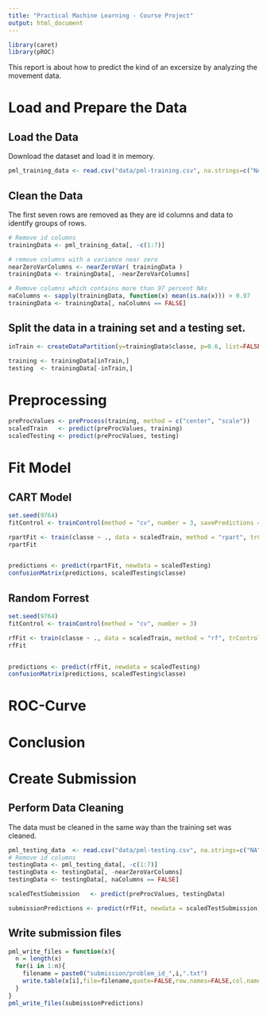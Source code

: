 ```yaml
---
title: "Practical Machine Learning - Course Project"
output: html_document
---
```


```r
library(caret)
library(pROC)
```

This report is about how to predict the kind of an excersize by analyzing the movement data.

# Load and Prepare the Data

## Load the Data
Download the dataset and load it in memory.
```r
pml_training_data <- read.csv("data/pml-training.csv", na.strings=c("NA","#DIV/0!",""), stringsAsFactors = TRUE)
```
## Clean the Data
The first seven rows are removed as they are id columns and data to identify groups of rows.

```r
# Remove id columns
trainingData <- pml_training_data[, -c(1:7)]

# remove columns with a variance near zero
nearZeroVarColumns <- nearZeroVar( trainingData )
trainingData <- trainingData[, -nearZeroVarColumns]

# Remove columns which contains more than 97 percent NAs
naColumns <- sapply(trainingData, function(x) mean(is.na(x))) > 0.97
trainingData <- trainingData[, naColumns == FALSE]
```


## Split the data in a training set and a testing set.

```r
inTrain <- createDataPartition(y=trainingData$classe, p=0.6, list=FALSE)

training <- trainingData[inTrain,]
testing  <- trainingData[-inTrain,]
```

# Preprocessing

```r
preProcValues <- preProcess(training, method = c("center", "scale"))
scaledTrain   <- predict(preProcValues, training)
scaledTesting <- predict(preProcValues, testing)
```

# Fit Model


## CART Model
```r
set.seed(9764)
fitControl <- trainControl(method = "cv", number = 3, savePredictions = TRUE)

rpartFit <- train(classe ~ ., data = scaledTrain, method = "rpart", trControl = fitControl)
rpartFit


predictions <- predict(rpartFit, newdata = scaledTesting)
confusionMatrix(predictions, scaledTesting$classe)
```

## Random Forrest
```r
set.seed(9764)
fitControl <- trainControl(method = "cv", number = 3)

rfFit <- train(classe ~ ., data = scaledTrain, method = "rf", trControl = fitControl)
rfFit


predictions <- predict(rfFit, newdata = scaledTesting)
confusionMatrix(predictions, scaledTesting$classe)
```

# ROC-Curve

# Conclusion

# Create Submission

## Perform Data Cleaning
The data must be cleaned in the same way than the training set was cleaned.

```r
pml_testing_data  <- read.csv("data/pml-testing.csv", na.strings=c("NA","#DIV/0!",""), stringsAsFactors = TRUE)
# Remove id columns
testingData <- pml_testing_data[, -c(1:7)]
testingData <- testingData[, -nearZeroVarColumns]
testingData <- testingData[, naColumns == FALSE]

scaledTestSubmission   <- predict(preProcValues, testingData)

submissionPredictions <- predict(rfFit, newdata = scaledTestSubmission)
```

## Write submission files
```r
 
pml_write_files = function(x){
  n = length(x)
  for(i in 1:n){
    filename = paste0("submission/problem_id_",i,".txt")
    write.table(x[i],file=filename,quote=FALSE,row.names=FALSE,col.names=FALSE)
  }
}
pml_write_files(submissionPredictions)
```